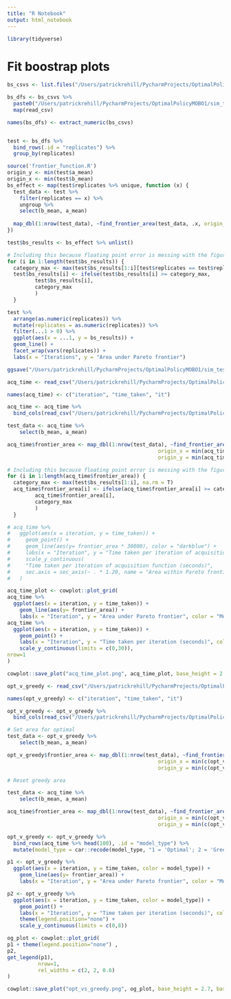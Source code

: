 ```yaml
---
title: "R Notebook"
output: html_notebook
---
```


```r
library(tidyverse)
```


# Fit boostrap plots
```r
bs_csvs <- list.files("/Users/patrickrehill/PycharmProjects/OptimalPolicyMOBO1/sim_tests/bootstraps", ".csv$")

bs_dfs <- bs_csvs %>%
  paste0("/Users/patrickrehill/PycharmProjects/OptimalPolicyMOBO1/sim_tests/bootstraps/", .) %>%
  map(read_csv)

names(bs_dfs) <- extract_numeric(bs_csvs)
```

```r

```


```r
test <- bs_dfs %>%
  bind_rows(.id = "replicates") %>%
  group_by(replicates)
```

```r
source('frontier_function.R')
origin_y <- min(test$a_mean)
origin_x <- min(test$b_mean)
bs_effect <- map(test$replicates %>% unique, function (x) {
  test_data <- test %>%
    filter(replicates == x) %>%
    ungroup %>%
    select(b_mean, a_mean)
  
  map_dbl(1:nrow(test_data), ~find_frontier_area(test_data, .x, origin_x = origin_x, origin_y = origin_y))
})

test$bs_results <- bs_effect %>% unlist()

# Including this because floating point error is messing with the figures, the lines go up and down by tiny amounts
for (i in 1:length(test$bs_results)) {
  category_max <- max(test$bs_results[1:i][test$replicates == test$replicates[i]], na.rm = T)
  test$bs_results[i] <- ifelse(test$bs_results[i] >= category_max,
         test$bs_results[i],
         category_max
         )
  }
```

```r
test %>%
  arrange(as.numeric(replicates)) %>%
  mutate(replicates = as.numeric(replicates)) %>%
  filter(...1 > 0) %>%
  ggplot(aes(x = ...1, y = bs_results)) +
  geom_line() +
  facet_wrap(vars(replicates)) +
  labs(x = "Iterations", y = "Area under Pareto frontier")

ggsave("/Users/patrickrehill/PycharmProjects/OptimalPolicyMOBO1/sim_tests/bootstraps.png")
```


```r
acq_time <- read_csv("/Users/patrickrehill/PycharmProjects/OptimalPolicyMOBO1/sim_tests/diminishing_times.csv")

names(acq_time) <- c("iteration", "time_taken", "it")

acq_time <- acq_time %>%  
  bind_cols(read_csv("/Users/patrickrehill/PycharmProjects/OptimalPolicyMOBO1/sim_tests/diminishing_returns.csv"))

test_data <- acq_time %>%
    select(b_mean, a_mean)

acq_time$frontier_area <- map_dbl(1:nrow(test_data), ~find_frontier_area(test_data, .x, 
                                                 origin_x = min(acq_time$b_mean), 
                                                 origin_y = min(acq_time$a_mean)))

# Including this because floating point error is messing with the figures, the lines go up and down by tiny amounts
for (i in 1:length(acq_time$frontier_area)) {
  category_max <- max(test$bs_results[1:i], na.rm = T)
  acq_time$frontier_area[i] <- ifelse(acq_time$frontier_area[i] >= category_max,
         acq_time$frontier_area[i],
         category_max
         )
  }
```

```r
# acq_time %>%
#   ggplot(aes(x = iteration, y = time_taken)) +
#     geom_point() +
#     geom_line(aes(y= frontier_area * 30000), color = "darkblue") +
#     labs(x = "Iteration", y = "Time taken per iteration of acquisition function (seconds)") +
#     scale_y_continuous(
#     "Time taken per iteration of acquisition function (seconds)", 
#     sec.axis = sec_axis(~ . * 1.20, name = "Area within Pareto frontier")
#   )

acq_time_plot <- cowplot::plot_grid(
acq_time %>%
  ggplot(aes(x = iteration, y = time_taken)) +
    geom_line(aes(y= frontier_area)) +
    labs(x = "Iteration", y = "Area under Pareto frontier", color = "Model type"),
acq_time %>%
  ggplot(aes(x = iteration, y = time_taken)) +
    geom_point() +
    labs(x = "Iteration", y = "Time taken per iteration (seconds)", color = "Model type") +
    scale_y_continuous(limits = c(0,30)),
nrow=1
)

cowplot::save_plot("acq_time_plot.png", acq_time_plot, base_height = 2.7, base_asp = 2.1)
```

```r
opt_v_greedy <- read_csv("/Users/patrickrehill/PycharmProjects/OptimalPolicyMOBO1/sim_tests/opt_times.csv")

names(opt_v_greedy) <- c("iteration", "time_taken", "it")

opt_v_greedy <- opt_v_greedy %>%
  bind_cols(read_csv("/Users/patrickrehill/PycharmProjects/OptimalPolicyMOBO1/sim_tests/opt_returns.csv"))

# Set area for optimal
test_data <- opt_v_greedy %>%
    select(b_mean, a_mean)

opt_v_greedy$frontier_area <- map_dbl(1:nrow(test_data), ~find_frontier_area(test_data, .x, 
                                                 origin_x = min(c(opt_v_greedy$b_mean), acq_time$b_mean), 
                                                 origin_y = min(c(opt_v_greedy$a_mean), acq_time$a_mean)))

# Reset greedy area

test_data <- acq_time %>%
    select(b_mean, a_mean)

acq_time$frontier_area <- map_dbl(1:nrow(test_data), ~find_frontier_area(test_data, .x, 
                                                 origin_x = min(c(opt_v_greedy$b_mean), acq_time$b_mean), 
                                                 origin_y = min(c(opt_v_greedy$a_mean), acq_time$a_mean)))

opt_v_greedy <- opt_v_greedy %>%
  bind_rows(acq_time %>% head(100), .id = "model_type") %>%
  mutate(model_type = car::recode(model_type, "1 = 'Optimal'; 2 = 'Greedy'"))


```

```r
p1 <- opt_v_greedy %>%
  ggplot(aes(x = iteration, y = time_taken, color = model_type)) +
    geom_line(aes(y= frontier_area)) +
    labs(x = "Iteration", y = "Area under Pareto frontier", color = "Model type")

p2 <- opt_v_greedy %>%
  ggplot(aes(x = iteration, y = time_taken, color = model_type)) +
    geom_point() +
    labs(x = "Iteration", y = "Time taken per iteration (seconds)", color = "Model type") +
    theme(legend.position="none") +
    scale_y_continuous(limits = c(0,8))

og_plot <- cowplot::plot_grid(
p1 + theme(legend.position="none") ,
p2,
get_legend(p1),
          nrow=1,
          rel_widths = c(2, 2, 0.6)
)

cowplot::save_plot("opt_vs_greedy.png", og_plot, base_height = 2.7, base_asp = 2.1)
```


